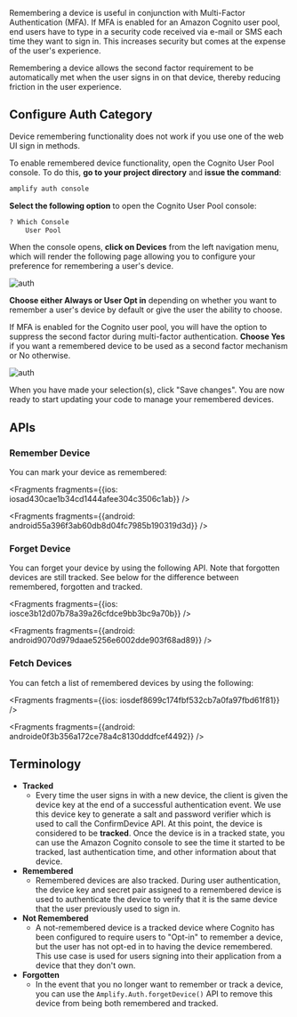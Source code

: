 Remembering a device is useful in conjunction with Multi-Factor Authentication (MFA).  If MFA is enabled for an Amazon Cognito user pool, end users have to type in a security code received via e-mail or SMS each time they want to sign in.  This increases security but comes at the expense of the user's experience.

Remembering a device allows the second factor requirement to be automatically met when the user signs in on that device, thereby reducing friction in the user experience.

## Configure Auth Category
<Callout>
Device remembering functionality does not work if you use one of the web UI sign in methods.
</Callout>

To enable remembered device functionality, open the Cognito User Pool console.  To do this, **go to your project directory** and **issue the command**:
```bash
amplify auth console
```

**Select the following option** to open the Cognito User Pool console:
```bash
? Which Console
    User Pool
```

When the console opens, **click on Devices** from the left navigation menu, which will render the following page allowing you to configure your preference for remembering a user's device.

![auth](/images/auth/webconsole_remember1.png)

**Choose either Always or User Opt in** depending on whether you want to remember a user's device by default or give the user the ability to choose.

If MFA is enabled for the Cognito user pool, you will have the option to suppress the second factor during multi-factor authentication.  **Choose Yes** if you want a remembered device to be used as a second factor mechanism or No otherwise.

![auth](/images/auth/webconsole_remember2.png)

When you have made your selection(s), click "Save changes".  You are now ready to start updating your code to manage your remembered devices.

## APIs
### Remember Device
You can mark your device as remembered:



<Fragments fragments={{ios: iosad430cae1b34cd1444afee304c3506c1ab}} />



<Fragments fragments={{android: android55a396f3ab60db8d04fc7985b190319d3d}} />

### Forget Device
You can forget your device by using the following API.  Note that forgotten devices are still tracked.  See below for the difference between remembered, forgotten and tracked.



<Fragments fragments={{ios: iosce3b12d07b78a39a26cfdce9bb3bc9a70b}} />



<Fragments fragments={{android: android9070d979daae5256e6002dde903f68ad89}} />

### Fetch Devices
You can fetch a list of remembered devices by using the following:



<Fragments fragments={{ios: iosdef8699c174fbf532cb7a0fa97fbd61f81}} />



<Fragments fragments={{android: androide0f3b356a172ce78a4c8130dddfcef4492}} />

## Terminology
* **Tracked**
  * Every time the user signs in with a new device, the client is given the device key at the end of a successful authentication event.  We use this device key to generate a salt and password verifier which is used to call the ConfirmDevice API.  At this point, the device is considered to be **tracked**.  Once the device is in a tracked state, you can use the Amazon Cognito console to see the time it started to be tracked, last authentication time, and other information about that device.
* **Remembered**
  * Remembered devices are also tracked. During user authentication, the device key and secret pair assigned to a remembered device is used to authenticate the device to verify that it is the same device that the user previously used to sign in.
* **Not Remembered**
  * A not-remembered device is a tracked device where Cognito has been configured to require users to "Opt-in" to remember a device, but the user has not opt-ed in to having the device remembered.  This use case is used for users signing into their application from a device that they don't own.
* **Forgotten**
  * In the event that you no longer want to remember or track a device, you can use the `Amplify.Auth.forgetDevice()` API to remove this device from being both remembered and tracked.
